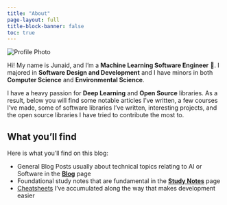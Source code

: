 ```yaml
---
title: "About"
page-layout: full
title-block-banner: false
toc: true
---
```


::: {.column-page}

<div class="about-container">

<div class="profile-section">
<img src="https://via.placeholder.com/300x300/5A4A62/ffffff?text=Your+Photo" alt="Profile Photo" class="profile-image">
</div>

<div class="about-content">

Hi! My name is Junaid, and I'm a **Machine Learning Software Engineer** 🤖. I majored in **Software Design and Development** and I have minors in both **Computer Science** and **Environmental Science**.

I have a heavy passion for **Deep Learning** and **Open Source** libraries. As a result, below you will find some notable articles I've written, a few courses I've made, some of software libraries I've written, interesting projects, and the open source libraries I have tried to contribute the most to.

</div>

</div>

:::

## What you'll find

Here is what you'll find on this blog:

- General Blog Posts usually about technical topics relating to AI or Software in the [**Blog**](https://junaidmb.github.io/blog.html) page
- Foundational study notes that are fundamental in the [**Study Notes**](https://junaidmb.github.io/study-notes.html) page
- [Cheatsheets](https://junaidmb.github.io/cheatsheets.html) I've accumulated along the way that makes development easier